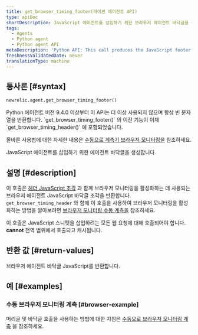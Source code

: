 ```yaml
---
title: get_browser_timing_footer(파이썬 에이전트 API)
type: apiDoc
shortDescription: JavaScript 에이전트를 삽입하기 위한 브라우저 에이전트 바닥글을 생성합니다.
tags:
  - Agents
  - Python agent
  - Python agent API
metaDescription: 'Python API: This call produces the JavaScript footer snippet used for setting up browser monitoring.'
freshnessValidatedDate: never
translationType: machine
---
```


## 통사론 [#syntax]

```py
newrelic.agent.get_browser_timing_footer()
```

<Callout variant="important">
  Python 에이전트 버전 9.4.0 이상부터 이 API는 더 이상 사용되지 않으며 항상 빈 문자열을 반환합니다. `get_browser_timing_footer()` 의 이전 기능이 이제 `get_browser_timing_header()` 에 포함되었습니다.

  올바른 사용법에 대한 자세한 내용은 [수동으로 계측기 브라우저 모니터링을](/docs/agents/python-agent/supported-features/page-load-timing-python#manual_instrumentation) 참조하세요.
</Callout>

JavaScript 에이전트를 삽입하기 위한 <InlinePopover type="browser"/>에이전트 바닥글을 생성합니다.

## 설명 [#description]

이 호출은 [헤더 JavaScript 조각](/docs/agents/python-agent/python-agent-api/get_browser_timing_header) 과 함께 브라우저 모니터링을 활성화하는 데 사용되는 브라우저 에이전트 JavaScript 바닥글 조각을 반환합니다. `get_browser_timing_header` 와 함께 이 호출을 사용하여 브라우저 모니터링을 활성화하는 방법을 알아보려면 [브라우저 모니터링 수동 계측을](/docs/agents/python-agent/supported-features/page-load-timing-python#manual_instrumentation) 참조하세요.

이 호출은 JavaScript 스니펫을 삽입하려는 모든 웹 요청에 대해 호출되어야 합니다. <DNT>**cannot**</DNT> 전역 범위에서 호출되고 캐시됩니다.

## 반환 값 [#return-values]

브라우저 에이전트 바닥글 JavaScript를 반환합니다.

## 예 [#examples]

### 수동 브라우저 모니터링 계측 [#browser-example]

머리글 및 바닥글 호출을 사용하는 방법에 대한 지침은 [수동으로 브라우저 모니터링 계측](/docs/agents/python-agent/supported-features/page-load-timing-python#manual_instrumentation) 을 참조하세요.